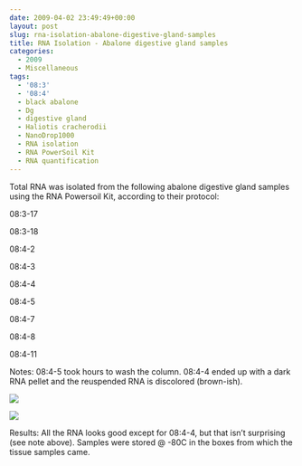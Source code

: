 ```yaml
---
date: 2009-04-02 23:49:49+00:00
layout: post
slug: rna-isolation-abalone-digestive-gland-samples
title: RNA Isolation - Abalone digestive gland samples
categories:
  - 2009
  - Miscellaneous
tags:
  - '08:3'
  - '08:4'
  - black abalone
  - Dg
  - digestive gland
  - Haliotis cracherodii
  - NanoDrop1000
  - RNA isolation
  - RNA PowerSoil Kit
  - RNA quantification
---
```


Total RNA was isolated from the following abalone digestive gland samples using the RNA Powersoil Kit, according to their protocol:

08:3-17

08:3-18

08:4-2

08:4-3

08:4-4

08:4-5

08:4-7

08:4-8

08:4-11

Notes: 08:4-5 took hours to wash the column. 08:4-4 ended up with a dark RNA pellet and the reuspended RNA is discolored (brown-ish).

![](https://eagle.fish.washington.edu/Arabidopsis/RNA%20Spec%20Readings/20090402%20RNA%20SJW.jpg)

![](https://eagle.fish.washington.edu/Arabidopsis/RNA%20Spec%20Readings/20090403%20RNA%20SJW.jpg)

Results: All the RNA looks good except for 08:4-4, but that isn't surprising (see note above). Samples were stored @ -80C in the boxes from which the tissue samples came.
